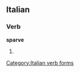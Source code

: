 ==Italian==

===Verb===
'''sparve'''

# {{form of|[[third-person|Third-person]] [[singular]] [[past historic]]|[[sparere#Italian|sparere]]|lang=Italian}}

[[Category:Italian verb forms]]